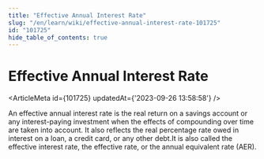 ```yaml
---
title: "Effective Annual Interest Rate"
slug: "/en/learn/wiki/effective-annual-interest-rate-101725"
id: "101725"
hide_table_of_contents: true
---
```



# Effective Annual Interest Rate

<ArticleMeta id={101725} updatedAt={'2023-09-26 13:58:58'} />
<div className='border-solid border-b border-t-0 my-4 border-[var(--ifm-color-gray-300)]' />

An effective annual interest rate is the real return on a savings account or any interest-paying investment when the effects of compounding over time are taken into account. It also reflects the real percentage rate owed in interest on a loan, a credit card, or any other debt.It is also called the effective interest rate, the effective rate, or the annual equivalent rate (AER).
